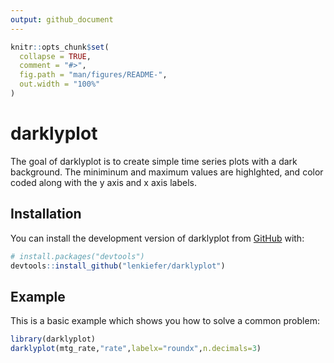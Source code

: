 ```yaml
---
output: github_document
---
```


<!-- README.md is generated from README.Rmd. Please edit that file -->

```r
knitr::opts_chunk$set(
  collapse = TRUE,
  comment = "#>",
  fig.path = "man/figures/README-",
  out.width = "100%"
)
```

# darklyplot

<!-- badges: start -->
<!-- badges: end -->

The goal of darklyplot is to create simple time series plots with a dark background.  The miniminum and maximum values are highlghted, and color coded along with the y axis and x axis labels.

## Installation

You can install the development version of darklyplot from [GitHub](https://github.com/) with: 

``` r
# install.packages("devtools")
devtools::install_github("lenkiefer/darklyplot")
```
## Example

This is a basic example which shows you how to solve a common problem:

```r
library(darklyplot)
darklyplot(mtg_rate,"rate",labelx="roundx",n.decimals=3)
```

